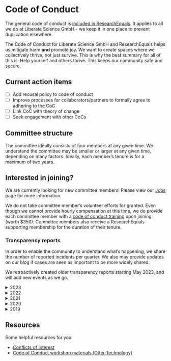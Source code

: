 # Code of Conduct

::: {.callout-important}
The general code of conduct is [included in ResearchEquals](https://researchequals.com/coc). It applies to all we do at Liberate Science GmbH - we keep it in one place to prevent duplication elsewhere.
:::

The Code of Conduct for Liberate Science GmbH and ResearchEquals helps us mitigate harm **and** promote joy. We want to create spaces where we collectively thrive, not just survive. This is why the best summary for all of this is: Help yourself and others thrive. This keeps our community safe and secure. 

## Current action items

- [ ] Add recusal policy to code of conduct
- [ ] Improve processes for collaborators/partners to formally agree to adhering to the CoC
- [ ] Link CoC with theory of change
- [ ] Seek engagement with other CoCs

## Committee structure

The committee ideally consists of four members at any given time. We understand the committee may be smaller or larger at any given time, depending on many factors. Ideally, each member's tenure is for a maximum of two years.

::: {.callout-tip}
# Interested in joining?

We are currently looking for new committee members! Please view our [Jobs](../culture/jobs.qmd) page for more information.
:::

We do not take committee member's volunteer efforts for granted. Even though we cannot provide hourly compensation at this time, we do provide each committee member with a [code of conduct training](https://otter.technology/shop/) upon joining (worth $350). Committee members also receive a ResearchEquals supporting membership for the duration of their tenure.
<!-- 
## Promoting joy

### Activities



## Mitigate harm -->

### Transparency reports

In order to enable the community to understand what's happening, we share the number of reported incidents per quarter. We also may provide updates on our blog if cases are seen as important to be more widely shared.

We retroactively created older transparency reports starting May 2023, and will add new events as we go.

<details>
    <summary>2023</summary>

- January - March [no incidents reported]
- April - June
    - One incident reported by committee member. Committee member recused from the process, external advisor hired. Resolved internally with new action items to improve the processes.
- July - September
- October - December
</details>
<details>
    <summary>2022</summary>

- January - March [no incidents reported]
- April - June [no incidents reported]
- July - September [no incidents reported]
- October - December 
    - One email informing us about potential issues with one of our clients, retracted after the sender indicated it was incorrectly sent to entire committee.
</details>
<details>
    <summary>2021</summary>

- January - March [no incidents reported]
- April - June
    - Incident report of inappropriate language use on GitHub, resulting in a warning after committee vote on the issue.
- July - September [no incidents reported]
- October - December [no incidents reported]
</details>
<details>
    <summary>2020</summary>

- January - March [no incidents reported]
- April - June [no incidents reported]
- July - September [no incidents reported]
- October - December [no incidents reported]
</details>
<details>
    <summary>2019</summary>

- October - December [no incidents reported]
</details>

## Resources

Some helpful resources for you:

- [Conflicts of Interest](https://github.com/sagesharp/code-of-conduct-template/blob/master/procedures/conflicts-of-interest.md)
- [Code of Conduct workshop materials (Otter Technology)](https://gitlab.com/otter-tech/coc-incident-response-workshop)

